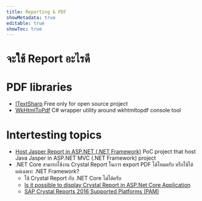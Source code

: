 ```yaml
---
title: Reporting & PDF
showMetadata: true
editable: true
showToc: true
---
```



# จะใช้ Report อะไรดี

<FeatureAsColumnComparisonTable data={reportData()} />

# PDF libraries

- [ITextSharp](https://github.com/itext/itextsharp) Free only for open source project
- [WkHtmlToPdf](https://github.com/codaxy/wkhtmltopdf) C# wrapper utility around wkhtmltopdf console tool

# Intertesting topics

- [Host Jasper Report in ASP.NET (.NET Framework)](https://github.com/codesanook/Codesanook.Examples/blob/master/Codesanook.Examples.AspNetMvc/Controllers/ReportController.cs) PoC project that host Java Jasper in ASP.NET MVC (.NET Framework) project
- .NET Core สามารถใช้งาน Crystal Report ในการ export PDF ได้ไหมครับ หรือใช้ได้แค่เฉพาะ .NET Framework?
  - ใช้ Crystal Report กับ .NET Core ไม่ได้ครับ
  - [Is it possible to display Crystal Report in ASP.Net Core Application](https://forums.asp.net/post/6236009.aspx)
  - [SAP Crystal Reports 2016 Supported Platforms (PAM)](https://www.sap.com/documents/2016/04/3050374d-6a7c-0010-82c7-eda71af511fa.html)
